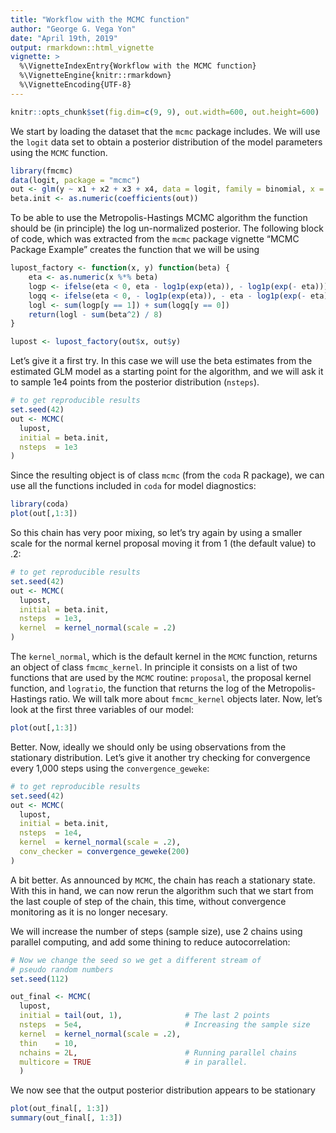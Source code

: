 ```yaml
---
title: "Workflow with the MCMC function"
author: "George G. Vega Yon"
date: "April 19th, 2019"
output: rmarkdown::html_vignette
vignette: >
  %\VignetteIndexEntry{Workflow with the MCMC function}
  %\VignetteEngine{knitr::rmarkdown}
  %\VignetteEncoding{UTF-8}
---
```


```r
knitr::opts_chunk$set(fig.dim=c(9, 9), out.width=600, out.height=600)
```

We start by loading the dataset that the `mcmc` package includes. We will use the `logit` data set to obtain a posterior distribution of the model parameters using the `MCMC` function.

```r
library(fmcmc)
data(logit, package = "mcmc")
out <- glm(y ~ x1 + x2 + x3 + x4, data = logit, family = binomial, x = TRUE)
beta.init <- as.numeric(coefficients(out))
```

To be able to use the Metropolis-Hastings MCMC algorithm the function should be (in principle) the log un-normalized posterior. The following block of code, which was extracted from the `mcmc` package vignette "MCMC Package Example" creates the function that we will be using

```r
lupost_factory <- function(x, y) function(beta) {
    eta <- as.numeric(x %*% beta)
    logp <- ifelse(eta < 0, eta - log1p(exp(eta)), - log1p(exp(- eta)))
    logq <- ifelse(eta < 0, - log1p(exp(eta)), - eta - log1p(exp(- eta)))
    logl <- sum(logp[y == 1]) + sum(logq[y == 0])
    return(logl - sum(beta^2) / 8)
}

lupost <- lupost_factory(out$x, out$y)
```

Let's give it a first try. In this case we will use the beta estimates from the estimated GLM model as a starting point for the algorithm, and we will ask it to sample 1e4 points from the posterior distribution (`nsteps`).

```r
# to get reproducible results
set.seed(42)
out <- MCMC(
  lupost,
  initial = beta.init,
  nsteps  = 1e3
)
```

Since the resulting object is of class `mcmc` (from the `coda` R package), we can use all the functions included in `coda` for model diagnostics:

```r
library(coda)
plot(out[,1:3])
```

So this chain has very poor mixing, so let's try again by using a smaller scale for the normal kernel proposal moving it from 1 (the default value) to .2:

```r
# to get reproducible results
set.seed(42)
out <- MCMC(
  lupost,
  initial = beta.init,
  nsteps  = 1e3,
  kernel  = kernel_normal(scale = .2) 
)
```

The `kernel_normal`, which is the default kernel in the `MCMC` function, returns an object of class `fmcmc_kernel`. In principle it consists on a list of two functions that are used by the `MCMC` routine: `proposal`, the proposal kernel function, and `logratio`, the function that returns the log of the Metropolis-Hastings ratio. We will talk more about `fmcmc_kernel` objects later. Now, let's look at the first three variables of our model:

```r
plot(out[,1:3])
```

Better. Now, ideally we should only be using observations from the stationary distribution. Let's give it another try checking for convergence every 1,000 steps using the `convergence_geweke`:

```r
# to get reproducible results
set.seed(42)
out <- MCMC(
  lupost,
  initial = beta.init,
  nsteps  = 1e4,
  kernel  = kernel_normal(scale = .2),
  conv_checker = convergence_geweke(200)
)
```


A bit better. As announced by `MCMC`, the chain has reach a stationary state. With this in hand, we can now rerun the algorithm such that we start from the last couple of step of the chain, this time, without convergence monitoring as it is no longer necesary.

We will increase the number of steps (sample size), use 2 chains using parallel computing, and add some thining to reduce autocorrelation:

```r
# Now we change the seed so we get a different stream of
# pseudo random numbers
set.seed(112) 

out_final <- MCMC(
  lupost, 
  initial = tail(out, 1),              # The last 2 points
  nsteps  = 5e4,                       # Increasing the sample size
  kernel  = kernel_normal(scale = .2),
  thin    = 10,
  nchains = 2L,                        # Running parallel chains
  multicore = TRUE                     # in parallel.
  )
```

We now see that the output posterior distribution appears to be stationary

```r
plot(out_final[, 1:3])
summary(out_final[, 1:3])
```

